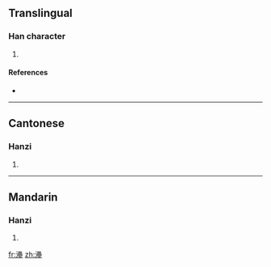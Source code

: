 ==Translingual==

===Han character===
{{Han char|rn=85|rad=水|as=18|sn=21|four=3611<sub>4</sub>|canj=水田田土 (EWWG)}}

# {{defn|Han|sort=水18}}

====References====
* {{Han ref|kx=0662.180|dkj=18742|dj=1071.200|hdz=31792.110|uh=7045|ud=28741|bh=F5D8|bd=62936}}

----

==Cantonese==

===Hanzi===
{{yue-hanzi|jyut=|y=leui5}}

# {{defn|Cantonese}}

----

==Mandarin==

===Hanzi===
{{cmn-hanzi|pin=[[huàn]] ([[huan4]]), [[lěi]] ([[lei3]])|wg=huan<sup>4</sup>, lei<sup>3</sup>}}

# {{defn|Mandarin}}

[[fr:灅]]
[[zh:灅]]